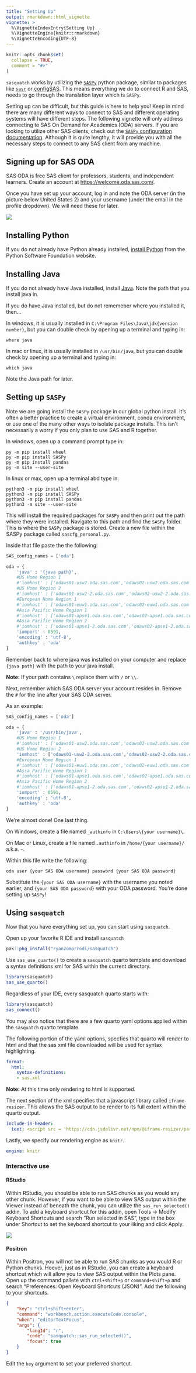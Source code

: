 ```yaml
---
title: "Setting Up"
output: rmarkdown::html_vignette
vignette: >
  %\VignetteIndexEntry{Setting Up}
  %\VignetteEngine{knitr::rmarkdown}
  %\VignetteEncoding{UTF-8}
---
```


```r
knitr::opts_chunk$set(
  collapse = TRUE,
  comment = "#>"
)
```

`sasquatch` works by utilizing the [`SASPy`](https://sassoftware.github.io/SASPy/) python package, similar to packages like [`sasr`](https://github.com/insightsengineering/sasr) or [configSAS](https://github.com/baselr/configSAS). This means everything we do to connect R and SAS, needs to go through the translation layer which is `SASPy`.

Setting up can be difficult, but this guide is here to help you! Keep in mind there are many different ways to connect to SAS and different operating systems will have different steps. The following vignette will only address connecting to SAS On Demand for Academics (ODA) servers. If you are looking to utilize other SAS clients, check out the [`SASPy` configuration documentation](https://sassoftware.github.io/SASPy/configuration.html#). Although it is quite lengthy, it will provide you with all the necessary steps to connect to any SAS client from any machine.

## Signing up for SAS ODA

SAS ODA is free SAS client for professors, students, and independent learners. Create an account at <https://welcome.oda.sas.com/>.

Once you have set up your account, log in and note the ODA server (in the picture below United States 2) and your username (under the email in the profile dropdown). We will need these for later.

![](images/sas_oda.png)

## Installing Python

If you do not already have Python already installed, [install Python](https://www.python.org/downloads/) from the Python Software Foundation website.

## Installing Java

If you do not already have Java installed, install [Java](https://www.java.com/en/download/). Note the path that you install java in.

If you do have Java installed, but do not rememeber where you installed it, then...

In windows, it is usually installed in `C:\Program Files\Java\jdk{version number}`, but you can double check by opening up a terminal and typing in:

```         
where java
```

In mac or linux, it is usually installed in `/usr/bin/java`, but you can double check by opening up a terminal and typing in:

```         
which java
```

Note the Java path for later.

## Setting up `SASPy`

Note we are going install the `SASPy` package in our global python install. It's often a better practice to create a virtual environment, conda environment, or use one of the many other ways to isolate package installs. This isn't necessarily a worry if you only plan to use SAS and R together.

In windows, open up a command prompt type in:

```         
py -m pip install wheel
py -m pip install SASPy
py -m pip install pandas
py -m site --user-site
```

In linux or max, open up a terminal abd type in:

```         
python3 -m pip install wheel
python3 -m pip install SASPy
python3 -m pip install pandas
python3 -m site --user-site
```

This will install the required packages for `SASPy` and then print out the path where they were installed. Navigate to this path and find the `SASPy` folder. This is where the `SASPy` package is stored. Create a new file within the SASPy package called `sascfg_personal.py`.

Inside that file paste the the following:

``` py
SAS_config_names = ['oda']

oda = {
    'java' : '{java path}',
    #US Home Region 1
    #'iomhost' : ['odaws01-usw2.oda.sas.com','odaws02-usw2.oda.sas.com','odaws03-usw2.oda.sas.com','odaws04-usw2.oda.sas.com'],
    #US Home Region 2
    #'iomhost' : ['odaws01-usw2-2.oda.sas.com','odaws02-usw2-2.oda.sas.com'],
    #European Home Region 1
    #'iomhost' : ['odaws01-euw1.oda.sas.com','odaws02-euw1.oda.sas.com'],
    #Asia Pacific Home Region 1
    #'iomhost' : ['odaws01-apse1.oda.sas.com','odaws02-apse1.oda.sas.com'],
    #Asia Pacific Home Region 2
    #'iomhost' : ['odaws01-apse1-2.oda.sas.com','odaws02-apse1-2.oda.sas.com'],
    'iomport' : 8591,
    'encoding' : 'utf-8',
    'authkey' : 'oda'
}
```

Remember back to where java was installed on your computer and replace `{java path}` with the path to your java install.

**Note:** If your path contains `\` replace them with `/` or `\\`.

Next, remember which SAS ODA server your account resides in. Remove the `#` for the line after your SAS ODA server.

As an example:

``` py
SAS_config_names = ['oda']

oda = {
    'java' : '/usr/bin/java',
    #US Home Region 1
    #'iomhost' : ['odaws01-usw2.oda.sas.com','odaws02-usw2.oda.sas.com','odaws03-usw2.oda.sas.com','odaws04-usw2.oda.sas.com'],
    #US Home Region 2
    'iomhost' : ['odaws01-usw2-2.oda.sas.com','odaws02-usw2-2.oda.sas.com'],
    #European Home Region 1
    #'iomhost' : ['odaws01-euw1.oda.sas.com','odaws02-euw1.oda.sas.com'],
    #Asia Pacific Home Region 1
    #'iomhost' : ['odaws01-apse1.oda.sas.com','odaws02-apse1.oda.sas.com'],
    #Asia Pacific Home Region 2
    #'iomhost' : ['odaws01-apse1-2.oda.sas.com','odaws02-apse1-2.oda.sas.com'],
    'iomport' : 8591,
    'encoding' : 'utf-8',
    'authkey' : 'oda'
}
```

We're almost done! One last thing.

On Windows, create a file named `_authinfo` in `C:\Users\{your username}\`.

On Mac or Linux, create a file named `.authinfo` in `/home/{your username}/` a.k.a. `~`.

Within this file write the following:

```         
oda user {your SAS ODA username} password {your SAS ODA password}
```

Substitute the `{your SAS ODA username}` with the username you noted earlier, and `{your SAS ODA password}` with your ODA password. You're done setting up `SASPy`!

## Using `sasquatch`

Now that you have everything set up, you can start using `sasquatch`.

Open up your favorite R IDE and install `sasquatch`

```r
pak::pkg_install("ryanzomorrodi/sasquatch")
```

Use `sas_use_quarto()` to create a `sasquatch` quarto template and download a syntax definitions xml for SAS within the current directory.

```r
library(sasquatch)
sas_use_quarto()
```

Regardless of your IDE, every sasquatch quarto starts with:

```r
library(sasquatch)
sas_connect()
```

You may also notice that there are a few quarto yaml options applied within the `sasquatch` quarto template.

The following portion of the yaml options, specfies that quarto will render to html and that the sas xml file downloaded will be used for syntax highlighting.

``` yml
format:
  html:
    syntax-definitions: 
    - sas.xml
```

**Note:** At this time only rendering to html is supported.

The next section of the xml specifies that a javascript library called `iframe-resizer`. This allows the SAS output to be render to its full extent within the quarto output.

``` yml
include-in-header:
  text: <script src = 'https://cdn.jsdelivr.net/npm/@iframe-resizer/parent@5.3.2'></script>
```

Lastly, we specify our rendering engine as `knitr`.

``` yml
engine: knitr
```

### Interactive use

#### RStudio

Within RStudio, you should be able to run SAS chunks as you would any other chunk. However, if you want to be able to view SAS output within the Viewer instead of beneath the chunk, you can utilize the `sas_run_selected()` addin. To add a keyboard shortcut for this addin, open Tools -\> Modify Keyboard Shortcuts and search "Run selected in SAS", type in the box under Shortcut to set the keyboard shortcut to your liking and click Apply.

![](images/rstudio_shrtcts.png)

#### Positron

Within Positron, you will not be able to run SAS chunks as you would R or Python chunks. Hoever, just as in RStudio, you can create a keyboard shortcut which will allow you to view SAS output within the Plots pane. Open up the command pallete with `ctrl+shift+p` or `command+shift+p` and search "Preferences: Open Keyboard Shortcuts (JSON)". Add the following to your shortcuts.

``` json
{
    "key": "ctrl+shift+enter",
    "command": "workbench.action.executeCode.console",
    "when": "editorTextFocus",
    "args": {
        "langId": "r",
        "code": "sasquatch::sas_run_selected()",
        "focus": true
    }
}
```

Edit the `key` argument to set your preferred shortcut.